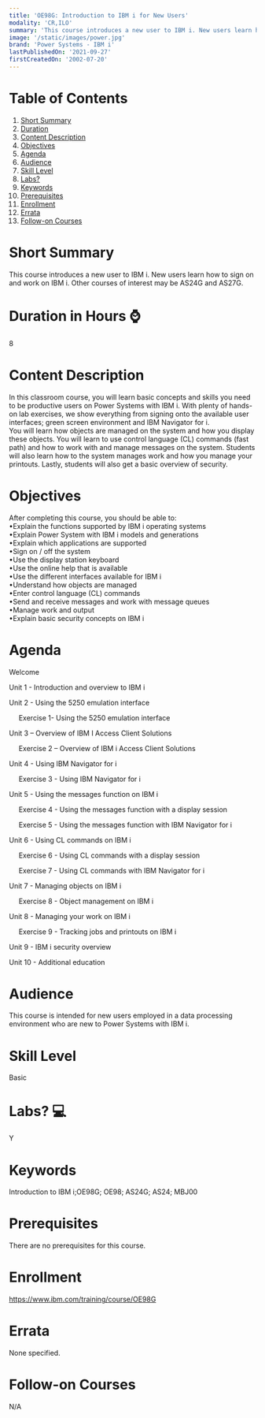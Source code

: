 ```yaml
---
title: 'OE98G: Introduction to IBM i for New Users'
modality: 'CR,ILO'
summary: 'This course introduces a new user to IBM i. New users learn how to sign on and work on IBM i. Other courses of interest may be AS24G and AS27G. '
image: '/static/images/power.jpg'
brand: 'Power Systems - IBM i'
lastPublishedOn: '2021-09-27'
firstCreatedOn: '2002-07-20'
---
```

# Table of Contents
1.  [Short Summary](#short-summary)
2.  [Duration](#duration-in-hours-)
3.  [Content Description](#content-description)
4.  [Objectives](#objectives)
5.  [Agenda](#agenda)
6.  [Audience](#audience)
7.  [Skill Level](#skill-level)
8.  [Labs?](#labs-)
9.  [Keywords](#keywords)
10. [Prerequisites](#prerequisites)
11. [Enrollment](#enrollment)
12. [Errata](#errata)
13. [Follow-on Courses](#follow-on-courses)

# Short Summary
This course introduces a new user to IBM i. New users learn how to sign on and work on IBM i. Other courses of interest may be AS24G and AS27G. 

# Duration in Hours ⌚
8

# Content Description
<p>In this classroom course, you will learn basic concepts and skills you need to be productive users on Power Systems with IBM i. With plenty of hands-on lab exercises, we show everything from signing onto the available user interfaces; green screen environment and IBM Navigator for i.<br />
You will learn how objects are managed on the system and how you display these objects. You will learn to use control language (CL) commands (fast path) and how to work with and manage messages on the system. Students will also learn how to the system manages work and how you manage your printouts. Lastly, students will also get a basic overview of security.</p>

# Objectives
<p>After completing this course, you should be able to:<br />
&bull;Explain the functions supported by IBM i operating systems<br />
&bull;Explain Power System with IBM i models and generations<br />
&bull;Explain which applications are supported<br />
&bull;Sign on / off the system<br />
&bull;Use the display station keyboard<br />
&bull;Use the online help that is available<br />
&bull;Use the different interfaces available for IBM i<br />
&bull;Understand how objects are managed<br />
&bull;Enter control language (CL) commands<br />
&bull;Send and receive messages and work with message queues<br />
&bull;Manage work and output<br />
&bull;Explain basic security concepts on IBM i</p>

# Agenda
<p>Welcome</p><p>Unit 1 - Introduction and overview to IBM i</p><p>Unit 2 - Using the 5250 emulation interface</p><p>&nbsp;&nbsp;&nbsp;&nbsp; Exercise 1- Using the 5250 emulation interface</p><p>Unit 3 &ndash; Overview of IBM I Access Client Solutions</p><p>&nbsp;&nbsp;&nbsp;&nbsp; Exercise 2 &ndash; Overview of IBM i Access Client Solutions</p><p>Unit 4 - Using IBM Navigator for i</p><p>&nbsp;&nbsp;&nbsp;&nbsp; Exercise 3 - Using IBM Navigator for i</p><p>Unit 5 - Using the messages function on IBM i</p><p>&nbsp;&nbsp;&nbsp;&nbsp; Exercise 4 - Using the messages function with a display session</p><p>&nbsp;&nbsp;&nbsp;&nbsp; Exercise 5 - Using the messages function with IBM Navigator for i</p><p>Unit 6 - Using CL commands on IBM i</p><p>&nbsp;&nbsp;&nbsp;&nbsp; Exercise 6 - Using CL commands with a display session</p><p>&nbsp;&nbsp;&nbsp;&nbsp; Exercise 7 - Using CL commands with IBM Navigator for i</p><p>Unit 7 - Managing objects on IBM i</p><p>&nbsp;&nbsp;&nbsp;&nbsp; Exercise 8 - Object management on IBM i</p><p>Unit 8 - Managing your work on IBM i</p><p>&nbsp;&nbsp;&nbsp;&nbsp; Exercise 9 - Tracking jobs and printouts on IBM i</p><p>Unit 9 - IBM i security overview</p><p>Unit 10 - Additional education</p>

# Audience
<p>This course is intended for new users employed in a data processing environment who are new to Power Systems with IBM i.</p>

# Skill Level
Basic               

# Labs? 💻
Y

# Keywords
Introduction to IBM i;OE98G; OE98; AS24G; AS24; MBJ00

# Prerequisites
<p>There are no prerequisites for this course.</p>

# Enrollment
https://www.ibm.com/training/course/OE98G

# Errata
None specified.

# Follow-on Courses
N/A

